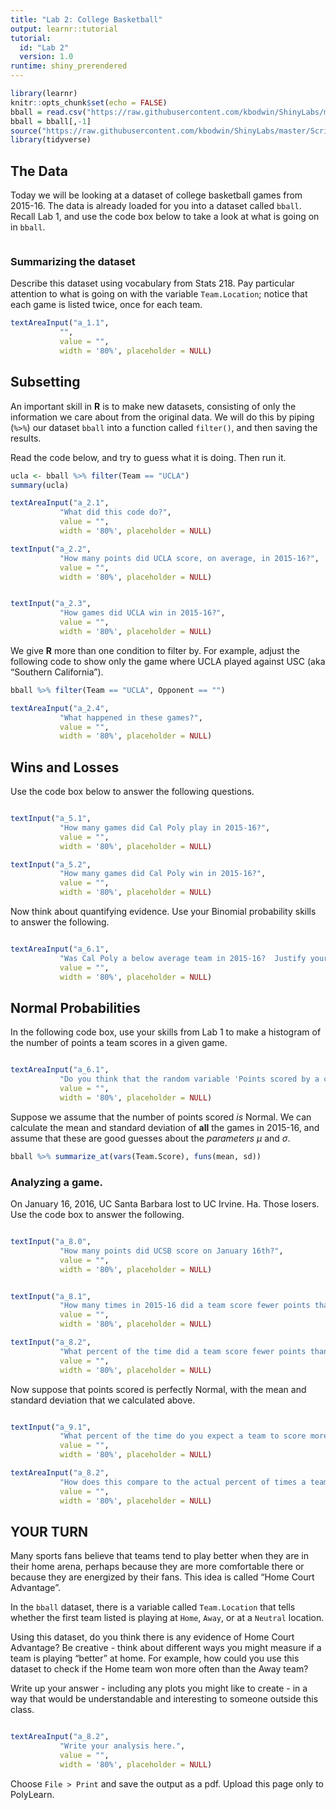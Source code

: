```yaml
---
title: "Lab 2: College Basketball"
output: learnr::tutorial
tutorial:
  id: "Lab 2"
  version: 1.0
runtime: shiny_prerendered
---
```


```r
library(learnr)
knitr::opts_chunk$set(echo = FALSE)
bball = read.csv("https://raw.githubusercontent.com/kbodwin/ShinyLabs/master/Datasets/bball.csv")
bball = bball[,-1]
source("https://raw.githubusercontent.com/kbodwin/ShinyLabs/master/Scripts/makeStrings.R")
library(tidyverse)
```

## The Data

Today we will be looking at a dataset of college basketball games from 2015-16.  The data is already loaded for you into a dataset called `bball`.  Recall Lab 1, and use the code box below to take a look at what is going on in `bball`.

```r
```

### Summarizing the dataset


Describe this dataset using vocabulary from Stats 218. Pay particular attention to what is going on with the variable `Team.Location`; notice that each game is listed twice, once for each team.

```r
textAreaInput("a_1.1",
           "",
           value = "",
           width = '80%', placeholder = NULL)
```

## Subsetting

An important skill in **R** is to make new datasets, consisting of only the information we care about from the original data.  We will do this by piping (`%>%`) our dataset `bball` into a function called `filter()`, and then saving the results.

Read the code below, and try to guess what it is doing.  Then run it.

```r
ucla <- bball %>% filter(Team == "UCLA")
summary(ucla)
```

```r
textAreaInput("a_2.1",
           "What did this code do?",
           value = "",
           width = '80%', placeholder = NULL)

textInput("a_2.2",
           "How many points did UCLA score, on average, in 2015-16?",
           value = "",
           width = '80%', placeholder = NULL)


textInput("a_2.3",
           "How games did UCLA win in 2015-16?",
           value = "",
           width = '80%', placeholder = NULL)
```

We give **R** more than one condition to filter by.  For example, adjust the following code to show only the game where UCLA played against USC (aka "Southern California").

```r
bball %>% filter(Team == "UCLA", Opponent == "")
```

```r
textAreaInput("a_2.4",
           "What happened in these games?",
           value = "",
           width = '80%', placeholder = NULL)
```

## Wins and Losses

Use the code box below to answer the following questions.

```r

```

```r
textInput("a_5.1",
           "How many games did Cal Poly play in 2015-16?",
           value = "",
           width = '80%', placeholder = NULL)

textInput("a_5.2",
           "How many games did Cal Poly win in 2015-16?",
           value = "",
           width = '80%', placeholder = NULL)

```

Now think about quantifying evidence. Use your Binomial probability skills to answer the following.

```r

```

```r
textAreaInput("a_6.1",
           "Was Cal Poly a below average team in 2015-16?  Justify your answer.",
           value = "",
           width = '80%', placeholder = NULL)

```

## Normal Probabilities

In the following code box, use your skills from Lab 1 to make a histogram of the number of points a team scores in a given game.

```r
```


```r
textAreaInput("a_6.1",
           "Do you think that the random variable 'Points scored by a college basketball team' is Normal?  Why or why not?",
           value = "",
           width = '80%', placeholder = NULL)

```

Suppose we assume that the number of points scored *is* Normal.  We can calculate the mean and standard deviation of **all** the games in 2015-16, and assume that these are good guesses about the *parameters* $\mu$ and $\sigma$.

```r
bball %>% summarize_at(vars(Team.Score), funs(mean, sd))
```

### Analyzing a game.

On January 16, 2016,  UC Santa Barbara lost to UC Irvine.  Ha.  Those losers. Use the code box to answer the following.

```r
```


```r
textInput("a_8.0",
           "How many points did UCSB score on January 16th?",
           value = "",
           width = '80%', placeholder = NULL)


textInput("a_8.1",
           "How many times in 2015-16 did a team score fewer points than UCSB did on January 16th?",
           value = "",
           width = '80%', placeholder = NULL)

textInput("a_8.2",
           "What percent of the time did a team score fewer points than UCSB did on January 16th?",
           value = "",
           width = '80%', placeholder = NULL)

```

Now suppose that points scored is perfectly Normal, with the mean and standard deviation that we calculated above. 

```r
```


```r
textInput("a_9.1",
           "What percent of the time do you expect a team to score more than UCSB did on January 16th?",
           value = "",
           width = '80%', placeholder = NULL)

textAreaInput("a_8.2",
           "How does this compare to the actual percent of times a team scored more?  What does this tell you about whether or not points scored is a Normal random variable?",
           value = "",
           width = '80%', placeholder = NULL)

```

## YOUR TURN

Many sports fans believe that teams tend to play better when they are in their home arena, perhaps because they are more comfortable there or because they are energized by their fans.  This idea is called "Home Court Advantage".

In the `bball` dataset, there is a variable called `Team.Location` that tells whether the first team listed is playing at `Home`, `Away`, or at a `Neutral` location.

Using this dataset, do you think there is any evidence of Home Court Advantage?  Be creative - think about different ways you might measure if a team is playing "better" at home.  For example, how could you use this dataset to check if the Home team won more often than the Away team?

Write up your answer - including any plots you might like to create - in a way that would be understandable and interesting to someone outside this class.

```r
```


```r

textAreaInput("a_8.2",
           "Write your analysis here.",
           value = "",
           width = '80%', placeholder = NULL)

```


Choose `File > Print` and save the output as a pdf.  Upload this page only to PolyLearn.

